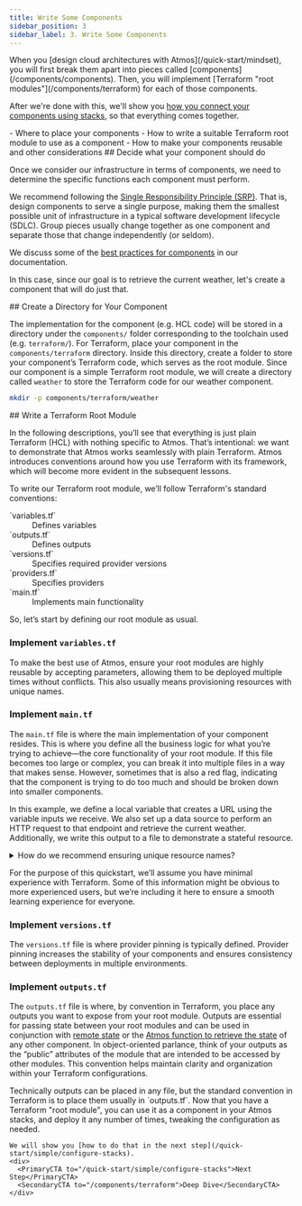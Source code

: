 ```yaml
---
title: Write Some Components
sidebar_position: 3
sidebar_label: 3. Write Some Components
---
```


<Intro>
When you [design cloud architectures with Atmos](/quick-start/mindset), you will first break them apart into pieces called [components](/components/components). Then, you will implement [Terraform "root modules"](/components/terraform) for each of those components.
</Intro>

After we're done with this, we'll show you [how you connect your components using stacks](/quick-start/simple/configure-stacks), so that everything comes together.

<KeyPoints>
- Where to place your components
- How to write a suitable Terraform root module to use as a component
- How to make your components reusable and other considerations
</KeyPoints>

<Step>
## <StepNumber/> Decide what your component should do

Once we consider our infrastructure in terms of components, we need to determine the specific functions each component must perform.

We recommend following the [Single Responsibility Principle (SRP)](https://en.wikipedia.org/wiki/Single-responsibility_principle). That is, design components to serve a single purpose, making them the smallest possible unit of infrastructure in a typical software development lifecycle (SDLC). Group pieces usually change together as one component and separate those that change independently (or seldom).

We discuss some of the [best practices for components](/best-practices/components) in our documentation.

In this case, since our goal is to retrieve the current weather, let's create a component that will do just that.

</Step>

<Step>
## <StepNumber/> Create a Directory for Your Component

The implementation for the component (e.g. HCL code) will be stored in a directory under the `components/` folder corresponding to the toolchain used (e.g. `terraform/`). For Terraform, place your component in the `components/terraform` directory. Inside this directory, create a folder to store your component’s Terraform code, which serves as the root module. Since our component is a simple Terraform root module, we will create a directory called `weather` to store the Terraform code for our weather component.

```bash
mkdir -p components/terraform/weather
```

</Step>


<Step>
## <StepNumber/> Write a Terraform Root Module

In the following descriptions, you’ll see that everything is just plain Terraform (HCL) with nothing specific to Atmos. That’s intentional: we want to demonstrate that Atmos works seamlessly with plain Terraform. Atmos introduces conventions around how you use Terraform with its framework, which will become more evident in the subsequent lessons.

To write our Terraform root module, we’ll follow Terraform's standard conventions:
<dl>
  <dt>`variables.tf`</dt>
  <dd>Defines variables</dd>

  <dt>`outputs.tf`</dt>
  <dd>Defines outputs</dd>

  <dt>`versions.tf`</dt>
  <dd>Specifies required provider versions</dd>

  <dt>`providers.tf`</dt>
  <dd>Specifies providers</dd>

  <dt>`main.tf`</dt>
  <dd>Implements main functionality</dd>
</dl>

So, let’s start by defining our root module as usual.

### Implement `variables.tf`

To make the best use of Atmos, ensure your root modules are highly reusable by accepting parameters, allowing them to be deployed multiple times without conflicts. This also usually means provisioning resources with unique names.

<EmbedFile filePath="examples/quick-start-simple/components/terraform/weather/variables.tf" />

### Implement `main.tf`

The `main.tf` file is where the main implementation of your component resides. This is where you define all the business logic for what you’re trying to achieve—the core functionality of your root module. If this file becomes too large or complex, you can break it into multiple files in a way that makes sense. However, sometimes that is also a red flag, indicating that the component is trying to do too much and should be broken down into smaller components.

In this example, we define a local variable that creates a URL using the variable inputs we receive. We also set up a data source to perform an HTTP request to that endpoint and retrieve the current weather. Additionally, we write this output to a file to demonstrate a stateful resource.

<EmbedFile filePath="examples/quick-start-simple/components/terraform/weather/main.tf" />

<details>
<summary>How do we recommend ensuring unique resource names?</summary>

Cloud Posse's [`terraform-null-label`](https://github.com/cloudposse/terraform-null-label) module makes this easier by turning naming into a standardized, programmatically enforced convention. Setting the null label parameters ensures unique resource names and enforces consistency across your team and organization.

<Note>In our example, we will keep it simple to focus on the basics, so we will not use this module.</Note>
</details>

For the purpose of this quickstart, we’ll assume you have minimal experience with Terraform. Some of this information might be obvious to more experienced users, but we’re including it here to ensure a smooth learning experience for everyone.

### Implement `versions.tf`

The `versions.tf` file is where provider pinning is typically defined. Provider pinning increases the stability of your components and ensures consistency between deployments in multiple environments.

<EmbedFile filePath="examples/quick-start-simple/components/terraform/weather/versions.tf" />

### Implement `outputs.tf`

The `outputs.tf` file is where, by convention in Terraform, you place any outputs you want to expose from your root module. Outputs are essential for passing state between your root modules and can be used in conjunction with [remote state](/connections/remote-state) or the [Atmos function to retrieve the state](/functions/template) of any other component.
In object-oriented parlance, think of your outputs as the “public” attributes of the module that are intended to be accessed by other modules. This convention helps maintain clarity and organization within your Terraform configurations.

<EmbedFile filePath="examples/quick-start-simple/components/terraform/weather/outputs.tf" />
<Note>Technically outputs can be placed in any file, but the standard convention in Terraform is to place them usually in `outputs.tf`.</Note>
</Step>

<ActionCard title="Ready to take the next step?">
    Now that you have a Terraform "root module", you can use it as a component in your Atmos stacks, and deploy it any number of times, tweaking the configuration as needed.

    We will show you [how to do that in the next step](/quick-start/simple/configure-stacks).
    <div>
      <PrimaryCTA to="/quick-start/simple/configure-stacks">Next Step</PrimaryCTA>
      <SecondaryCTA to="/components/terraform">Deep Dive</SecondaryCTA>
    </div>
</ActionCard>
